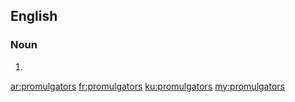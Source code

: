 ==English==

===Noun===
{{head|en|noun plural form}}

# {{plural of|promulgator|lang=en}}

[[ar:promulgators]]
[[fr:promulgators]]
[[ku:promulgators]]
[[my:promulgators]]